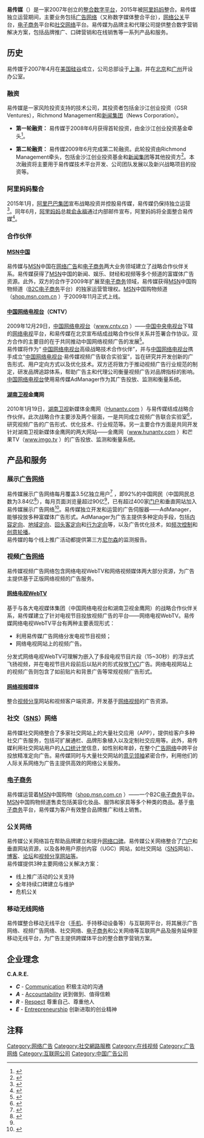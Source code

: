 {{Infobox Company  
| company_name   = 易传媒（AdChina）
| logo           = <!-- 檔案不存在 [[File:AdChina_LOGO.png|File:AdChina LOGO.png]] -->
| foundation     = 2007年（[[美国|美国]][[加州|加州]][[硅谷|硅谷]]）
| location       = [[中国|中国]][[上海|上海]]
| industry       = [[数字营销|数字营销]]
| homepage       = [http://www.adchina.com www.adchina.com]
}}

'''易传媒'''（{{lang-en|AdChina}}）是一家2007年创立的[[整合数字平台|整合数字平台]]，2015年被[[阿里妈妈|阿里妈妈]]整合。易传媒独立运营期间，主要业务包括[[广告网络|广告网络]]（又称数字媒体整合平台），[[网络公关|网络公关]]平台，[[电子商务|电子商务]]平台和[[社交网络|社交网络]]平台。易传媒为品牌主和代理公司提供整合数字营销解决方案，包括品牌推广、口碑营销和在线销售等一系列产品和服务。 

==历史==
易传媒于2007年4月在[[美国|美国]][[硅谷|硅谷]]成立，公司总部设于[[上海|上海]]，并在[[北京|北京]]和[[广州|广州]]开设办公室。

===融资===
易传媒是一家风险投资支持的技术公司，其投资者包括金沙江创业投资（GSR Ventures），Richmond Management和[[新闻集团|新闻集团]]（News Corporation）。
*'''第一轮融资：''' 易传媒于2008年6月获得首轮投资，由金沙江创业投资基金牵头<ref>{{cite web| title = 易传媒完成首轮风险融资 获1000万美元风投| publisher = 搜狐IT| url = http://it.sohu.com/20080613/n257473043.shtml| access-date = 2010-03-08| archive-date = 2016-03-04| archive-url = https://web.archive.org/web/20160304213803/http://it.sohu.com/20080613/n257473043.shtml| dead-url = no}}</ref>。

*'''第二轮融资：''' 易传媒2009年6月完成第二轮融资。此轮投资由Richmond Management牵头，包括金沙江创业投资基金和[[新闻集团|新闻集团]]等其他投资方<ref>{{cite web |title = 易传媒第2轮融资获金沙江和新闻集团3000万美元| publisher = 腾讯财经| url = http://finance.qq.com/a/20090720/004425.htm}}</ref>。本次融资将主要用于易传媒技术平台开发、公司团队发展以及新兴战略项目的投资等。

===阿里妈妈整合===

2015年1月，[[阿里巴巴集团|阿里巴巴集团]]宣布战略投资并控股易传媒，易传媒仍保持独立运营<ref>{{cite news|url=http://news.cnstock.com/news,bwkx-201501-3309588.htm|title=阿里巴巴集团战略投资易传媒|publisher=上海证券报|date=2015-01-14|accessdate=2021-07-31|language=zh|archive-date=2021-07-31|archive-url=https://web.archive.org/web/20210731054957/http://news.cnstock.com/news,bwkx-201501-3309588.htm|dead-url=no}}</ref>。同年6月，[[阿里妈妈|阿里妈妈]]总裁[[俞永福|俞永福]]通过内部邮件宣布，阿里妈妈将全面整合易传媒<ref>{{cite news|url=https://www.donews.com/net/201506/2894987.shtm|author=向密 余维维|title=阿里妈妈整合易传媒背后：大数据营销或迎爆发点|publisher=DoNews|date=2015-06-24|accessdate=2021-07-31|language=zh|archive-date=2021-07-31|archive-url=https://web.archive.org/web/20210731054956/https://www.donews.com/net/201506/2894987.shtm|dead-url=no}}</ref>。

===合作伙伴===
====[[MSN|MSN中国]]====
易传媒与[[MSN|MSN]]中国在[[网络广告|网络广告]]和[[电子商务|电子商务]]两大业务领域建立了战略合作伙伴关系。易传媒获得了[[MSN|MSN]]中国的新闻、娱乐、财经和视频等多个频道的富媒体广告资源。此外，双方的合作于2009年扩展至[[电子商务|电子商务]]领域，易传媒获得[[MSN|MSN]]中国购物频道（[[B2C|B2C]][[电子商务|电子商务]]平台）的独家运营管理权。[[MSN|MSN]]中国购物频道（[http://shop.msn.com.cn shop.msn.com.cn] {{Wayback|url=http://shop.msn.com.cn/ |date=20111105110400 }}）于2009年11月正式上线。

====[[中国网络电视台|中国网络电视台]]（CNTV）====
2009年12月29日，[[中国网络电视台|中国网络电视台]]（[http://www.cntv.cn www.cntv.cn] {{Wayback|url=http://www.cntv.cn/ |date=20100209030631 }}）——[[中国中央电视台|中国中央电视台]]下辖的[[网络电视|网络电视]]平台，和易传媒在北京宣布结成战略合作伙伴关系并签署合作协议。双方合作的主要目的在于共同推动中国网络视频广告的发展<ref>{{cite web| title = 易传媒披露与央视CNTV合作细节：推进视频广告| publisher = 艾瑞网| url = http://news.iresearch.cn/0468/20100121/108883.shtml| access-date = 2010-03-08| archive-date = 2011-09-15| archive-url = https://web.archive.org/web/20110915014811/http://news.iresearch.cn/0468/20100121/108883.shtml| dead-url = no}}</ref>。<br />易传媒将作为“ [[中国网络电视台|中国网络电视台]]高级战略技术合作伙伴”，并与[[中国网络电视台|中国网络电视台]]携手成立“[[中国网络电视台|中国网络电视台]]·易传媒视频广告联合实验室”，旨在研究并开发创新的广告形式、用户定向方式以及优化技术。双方还将致力于推动视频广告行业规范的制定，研发品牌追踪体系，帮助广告主和代理公司衡量视频广告对品牌指标的影响。<br />[[中国网络电视台|中国网络电视台]]使用易传媒AdManager作为其广告投放、监测和衡量系统。

====[[湖南卫视|湖南卫视]]金鹰网====
2010年1月19日，[[湖南卫视|湖南卫视]]新媒体金鹰网（[http://www.hunantv.com Hunantv.com] {{Wayback|url=http://www.hunantv.com/ |date=20110718052545 }}）与易传媒结成战略合作伙伴。此次战略合作主要涉及两个层面，一是共同成立视频广告联合实验室<ref>{{cite web| title = 湖南卫视旗下金鹰网联姻易传媒 视频网络添新丁| publisher = 人民网| url = http://media.people.com.cn/GB/40606/10811074.html| access-date = 2010-03-08| archive-date = 2016-03-04| archive-url = https://web.archive.org/web/20160304204029/http://media.people.com.cn/GB/40606/10811074.html| dead-url = no}}</ref>，研究视频广告的广告形式、优化技术、行业规范等。另一主要合作方面是共同开发针对湖南卫视新媒体金鹰网的两大网站——金鹰网（[http://www.hunantv.com www.hunantv.com] {{Wayback|url=http://www.hunantv.com/ |date=20110718052545 }}）和芒果TV（[http://www.imgo.tv www.imgo.tv] {{Wayback|url=http://www.imgo.tv/ |date=20160220062922 }}）的广告投放、监测和衡量系统。

==产品和服务==
===展示[[广告网络|广告网络]]===
易传媒展示广告网络每月覆盖3.5亿独立用户<ref name="AdChina_website">{{cite web| title =关于易传媒| publisher =易传媒| url =http://www.adchina.com/Introduction.aspx| deadurl =yes| archiveurl =https://web.archive.org/web/20090831102011/http://www.adchina.com/Introduction.aspx| archivedate =2009-08-31}}</ref> ，即92%的中国网民（中国网民总数为3.84亿<ref>{{cite web |title = 我国网民规模达3.84亿 手机网民一年内增1.2亿 |publisher = 搜狐IT |url = http://it.sohu.com/20100115/n269603878.shtml |access-date = 2010-03-08 |archive-date = 2018-12-28 |archive-url = https://web.archive.org/web/20181228001446/http://it.sohu.com/20100115/n269603878.shtml |dead-url = no }}</ref>），每月页面浏览量超过90亿<ref name = "AdChina_website" />，已有超过400家[[门户网站|门户]]和垂直网站加入易传媒展示广告网络<ref>{{cite web| title =易传媒广告网络| publisher =易传媒| url =http://www.adchina.com/AdvertiserAdnetwork.aspx| deadurl =yes| archiveurl =https://web.archive.org/web/20090831121027/http://www.adchina.com/AdvertiserAdnetwork.aspx| archivedate =2009-08-31}}</ref>。易传媒独立开发和运营的广告伺服器——AdManager，能够投放多种富媒体广告形式。AdManager为广告主提供多种定向手段，包括[[内容定向|内容定向]]、[[地域定向|地域定向]]、[[回头客定向|回头客定向]]和[[行为定向|行为定向]]等，以及广告优化技术，如[[频次控制|频次控制]]和[[创意轮播|创意轮播]]。<br />易传媒的每个线上推广活动都提供第三方[[尼尔森|尼尔森]]的监测报告。
===视频[[广告网络|广告网络]]===
易传媒视频广告网络包含网络电视WebTV和网络视频媒体两大部分资源，为广告主提供基于正版网络视频的广告服务。
====[[网络电视|网络电视]]WebTV====
基于与各大电视媒体集团（中国网络电视台和湖南卫视金鹰网）的战略合作伙伴关系，易传媒建立了针对电视节目投放视频广告的平台——网络电视WebTV。易传媒网络电视WebTV平台有两种主要表现形式：
*利用易传媒广告网络分发电视节目视频；
*网络电视网站上的视频广告。
分发式网络电视WebTV可理解为嵌入了多段电视节目片段（15~30秒）的浮出式飞扬视频，并在电视节目片段前后以贴片的形式投放[[TVC|TVC]]广告。网络电视网站上的视频广告则包含了如前贴片和背景广告等常规视频广告形式。
====[[网络视频|网络视频]]媒体====
整合[[视频分享|视频分享]]网站和视频客户端资源，开发基于[[网络视频|网络视频]]的广告资源。
===社交（[[SNS|SNS]]）网络===
易传媒社交网络整合了多家社交网站上的大量社交应用（APP），提供给客户多种社交广告服务，包括可扩展通栏、品牌形象植入以及定制社交应用等。此外，易传媒利用社交网站用户的[[人口统计学|人口统计学]]信息，如性别和年龄，在整个[[广告网络|广告网络]]中跨平台投放精准定向广告。易传媒同时与大量社交网站的[[意见领袖|意见领袖]]紧密合作，利用他们的人际关系网络为广告主提供高效的网络公关服务。
===[[电子商务|电子商务]]===
易传媒运营着[[MSN|MSN]]中国购物（[http://shop.msn.com.cn shop.msn.com.cn] {{Wayback|url=http://shop.msn.com.cn/ |date=20111105110400 }}）——一个B2C[[电子商务|电子商务]]平台。[[MSN|MSN]]中国购物频道售卖包括美容化妆品、服饰和家具等多个种类的商品。基于[[电子商务|电子商务]]平台，易传媒为客户有效整合品牌推广和线上销售。
===公关网络===
易传媒公关网络旨在帮助品牌建立和提升[[网络口碑|网络口碑]]。易传媒公关网络整合了[[门户网站|门户]]和垂直网站资源，以及各种用户原创内容（UGC）网站，如社交网站（[[SNS|SNS]]网站）、[[博客|博客]]、[[论坛|论坛]]和[[在线视频网站|视频分享网站等]]。<br />易传媒提供3种主要网络公关解决方案：
*线上推广活动的公关支持
*全年持续口碑建立与维护
*危机公关
===移动无线网络===
易传媒整合移动无线平台（[[手机|手机]]、手持移动设备等）与互联网平台，将其展示广告网络、视频广告网络、社交网络、[[电子商务|电子商务]]和公关网络等互联网产品及服务延伸至移动无线平台，为广告主提供跨媒体平台的整合数字营销方案。
==企业理念==
'''C.A.R.E.'''
*'''''C''''' - [[wikt:_Communication|Communication]] 积极主动的沟通
*'''''A''''' - [[wikt:_Accountability|Accountability]] 说到做到、值得信赖
*'''''R''''' - [[wikt:_Respect|Respect]] 尊重自己、尊重他人
*'''''E''''' - [[wikt:_Entrepreneurship|Entrepreneurship]] 创新进取的创业精神

==注释==
{{Reflist}}

[[Category:网络广告|Category:网络广告]]
[[Category:社交網路服務|Category:社交網路服務]]
[[Category:在线视频|Category:在线视频]]
[[Category:广告网络|Category:广告网络]]
[[Category:互联网公司|Category:互联网公司]]
[[Category:中国广告公司|Category:中国广告公司]]
